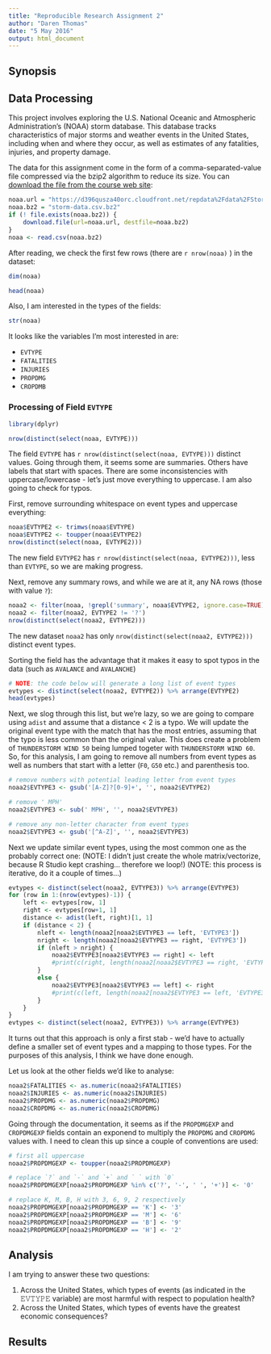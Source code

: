 ```yaml
---
title: "Reproducible Research Assignment 2"
author: "Daren Thomas"
date: "5 May 2016"
output: html_document
---
```


## Synopsis

## Data Processing

This project involves exploring the U.S. National Oceanic and Atmospheric Administration's (NOAA) storm database. This database tracks characteristics of major storms and weather events in the United States, including when and where they occur, as well as estimates of any fatalities, injuries, and property damage.

The data for this assignment come in the form of a comma-separated-value file compressed via the bzip2 algorithm to reduce its size. You can [download the file from the course web site](https://d396qusza40orc.cloudfront.net/repdata%2Fdata%2FStormData.csv.bz2): 

```r
noaa.url = "https://d396qusza40orc.cloudfront.net/repdata%2Fdata%2FStormData.csv.bz2"
noaa.bz2 = "storm-data.csv.bz2"
if (! file.exists(noaa.bz2)) {
    download.file(url=noaa.url, destfile=noaa.bz2)
}
noaa <- read.csv(noaa.bz2)
```

After reading, we check the first few rows (there are `r nrow(noaa)` ) in the dataset:

```r
dim(noaa)
```

```r
head(noaa)
```

Also, I am interested in the types of the fields:

```r
str(noaa)
```

It looks like the variables I'm most interested in are:

- `EVTYPE`
- `FATALITIES`
- `INJURIES`
- `PROPDMG`
- `CROPDMB`

### Processing of Field `EVTYPE`
```r
library(dplyr)
```

```r
nrow(distinct(select(noaa, EVTYPE)))
```

The field `EVTYPE` has `r nrow(distinct(select(noaa, EVTYPE)))` distinct values. Going through them, it seems some are summaries. Others have labels that start with spaces. There are some inconsistencies with uppercase/lowercase - let's just move everything to uppercase. I am also going to check for typos.

First, remove surrounding whitespace on event types and uppercase everything:

```r
noaa$EVTYPE2 <- trimws(noaa$EVTYPE)
noaa$EVTYPE2 <- toupper(noaa$EVTYPE2)
nrow(distinct(select(noaa, EVTYPE2)))
```

The new field `EVTYPE2` has `r nrow(distinct(select(noaa, EVTYPE2)))`, less than `EVTYPE`, so we are making progress.

Next, remove any summary rows, and while we are at it, any NA rows (those with value `?`):

```r
noaa2 <- filter(noaa, !grepl('summary', noaa$EVTYPE2, ignore.case=TRUE))
noaa2 <- filter(noaa2, EVTYPE2 != '?')
nrow(distinct(select(noaa2, EVTYPE2)))
```

The new dataset `noaa2` has only `nrow(distinct(select(noaa2, EVTYPE2)))` distinct event types.

Sorting the field has the advantage that it makes it easy to spot typos in the data (such as `AVALANCE` and `AVALANCHE`)

```r

# NOTE: the code below will generate a long list of event types
evtypes <- distinct(select(noaa2, EVTYPE2)) %>% arrange(EVTYPE2)
head(evtypes)
```

Next, we slog through this list, but we're lazy, so we are going to compare using `adist` and assume that a distance < 2 is a typo. We will update the original event type with the match that has the most entries, assuming that the typo is less common than the original value. This does create a problem of `THUNDERSTORM WIND 50` being lumped togeter with `THUNDERSTORM WIND 60`. So, for this analysis, I am going to remove all numbers from event types as well as numbers that start with a letter (`F0`, `G50` etc.) and parenthesis too.

```r
# remove numbers with potential leading letter from event types
noaa2$EVTYPE3 <- gsub('[A-Z]?[0-9]+', '', noaa2$EVTYPE2)

# remove ' MPH'
noaa2$EVTYPE3 <- sub(' MPH', '', noaa2$EVTYPE3)

# remove any non-letter character from event types
noaa2$EVTYPE3 <- gsub('[^A-Z]', '', noaa2$EVTYPE3)
```

Next we update similar event types, using the most common one as the probably correct one:
(NOTE: I didn't just create the whole matrix/vectorize, because R Studio kept crashing... therefore we loop!)
(NOTE: this process is iterative, do it a couple of times...)

```r
evtypes <- distinct(select(noaa2, EVTYPE3)) %>% arrange(EVTYPE3)
for (row in 1:(nrow(evtypes)-1)) {
    left <- evtypes[row, 1]
    right <- evtypes[row+1, 1]
    distance <- adist(left, right)[1, 1]
    if (distance < 2) {
        nleft <- length(noaa2[noaa2$EVTYPE3 == left, 'EVTYPE3'])
        nright <- length(noaa2[noaa2$EVTYPE3 == right, 'EVTYPE3'])
        if (nleft > nright) {
            noaa2$EVTYPE3[noaa2$EVTYPE3 == right] <- left
            #print(c(right, length(noaa2[noaa2$EVTYPE3 == right, 'EVTYPE3'])))
        }
        else {
            noaa2$EVTYPE3[noaa2$EVTYPE3 == left] <- right
            #print(c(left, length(noaa2[noaa2$EVTYPE3 == left, 'EVTYPE3'])))
        }
    }
}
evtypes <- distinct(select(noaa2, EVTYPE3)) %>% arrange(EVTYPE3)
```

It turns out that this approach is only a first stab - we'd have to actually define a smaller set of event types and a mapping to those types. For the purposes of this analysis, I think we have done enough.

Let us look at the other fields we'd like to analyse:

```r
noaa2$FATALITIES <- as.numeric(noaa2$FATALITIES)
noaa2$INJURIES <- as.numeric(noaa2$INJURIES)
noaa2$PROPDMG <- as.numeric(noaa2$PROPDMG)
noaa2$CROPDMG <- as.numeric(noaa2$CROPDMG)
```

Going through the documentation, it seems as if the `PROPDMGEXP` and `CROPDMGEXP` fields contain an exponend to multiply the `PROPDMG` and `CROPDMG` values with. I need to clean this up since a couple of conventions are used:

```r
# first all uppercase
noaa2$PROPDMGEXP <- toupper(noaa2$PROPDMGEXP)

# replace `?` and `-` and `+` and ` ` with `0`
noaa2$PROPDMGEXP[noaa2$PROPDMGEXP %in% c('?', '-', ' ', '+')] <- '0'

# replace K, M, B, H with 3, 6, 9, 2 respectively
noaa2$PROPDMGEXP[noaa2$PROPDMGEXP == 'K'] <- '3'
noaa2$PROPDMGEXP[noaa2$PROPDMGEXP == 'M'] <- '6'
noaa2$PROPDMGEXP[noaa2$PROPDMGEXP == 'B'] <- '9'
noaa2$PROPDMGEXP[noaa2$PROPDMGEXP == 'H'] <- '2'
```

## Analysis

I am trying to answer these two questions:

1. Across the United States, which types of events (as indicated in the 𝙴𝚅𝚃𝚈𝙿𝙴 variable) are most harmful with respect to population health?
2. Across the United States, which types of events have the greatest economic consequences?




## Results

